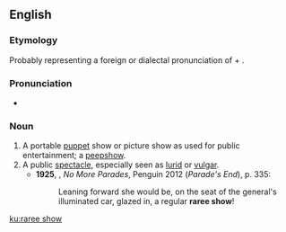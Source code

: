==English==
{{wikipedia}}
===Etymology===
Probably representing a foreign or dialectal pronunciation of {{term|rare|lang=en}} + {{term|show|lang=en}}.

===Pronunciation===
*{{a|UK}} {{IPA|/ˈɹɛːɹiʃəʊ/|lang=en}}

===Noun===
{{en-noun|head=raree show}}

# A portable [[puppet]] show or picture show as used for public entertainment; a [[peepshow]]. {{defdate|from 17th c.}}
# A public [[spectacle]], especially seen as [[lurid]] or [[vulgar]]. {{defdate|from 17th c.}}
#*'''1925''', {{w|Ford Madox Ford}}, ''No More Parades'', Penguin 2012 (''Parade's End''), p. 335:
#*:Leaning forward she would be, on the seat of the general's illuminated car, glazed in, a regular '''raree show'''!

[[ku:raree show]]